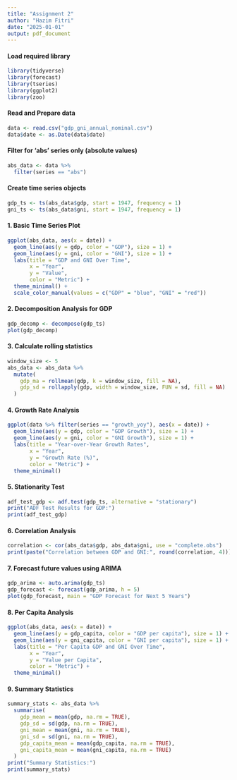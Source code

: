 ```yaml
---
title: "Assignment 2"
author: "Hazim Fitri"
date: "2025-01-01"
output: pdf_document
---
```


#### Load required library

```r
library(tidyverse)
library(forecast)
library(tseries)
library(ggplot2)
library(zoo)
```

#### Read and Prepare data

```r
data <- read.csv("gdp_gni_annual_nominal.csv")
data$date <- as.Date(data$date)
```

#### Filter for 'abs' series only (absolute values)

```r
abs_data <- data %>% 
  filter(series == "abs")
```

#### Create time series objects

```r
gdp_ts <- ts(abs_data$gdp, start = 1947, frequency = 1)
gni_ts <- ts(abs_data$gni, start = 1947, frequency = 1)
```

#### 1. Basic Time Series Plot

```r
ggplot(abs_data, aes(x = date)) +
  geom_line(aes(y = gdp, color = "GDP"), size = 1) +
  geom_line(aes(y = gni, color = "GNI"), size = 1) +
  labs(title = "GDP and GNI Over Time",
       x = "Year",
       y = "Value",
       color = "Metric") +
  theme_minimal() +
  scale_color_manual(values = c("GDP" = "blue", "GNI" = "red"))
```

#### 2. Decomposition Analysis for GDP

```r
gdp_decomp <- decompose(gdp_ts)
plot(gdp_decomp)
```

#### 3. Calculate rolling statistics

```r
window_size <- 5
abs_data <- abs_data %>%
  mutate(
    gdp_ma = rollmean(gdp, k = window_size, fill = NA),
    gdp_sd = rollapply(gdp, width = window_size, FUN = sd, fill = NA)
  )
```

#### 4. Growth Rate Analysis

```r
ggplot(data %>% filter(series == "growth_yoy"), aes(x = date)) +
  geom_line(aes(y = gdp, color = "GDP Growth"), size = 1) +
  geom_line(aes(y = gni, color = "GNI Growth"), size = 1) +
  labs(title = "Year-over-Year Growth Rates",
       x = "Year",
       y = "Growth Rate (%)",
       color = "Metric") +
  theme_minimal()
```

#### 5. Stationarity Test

```r
adf_test_gdp <- adf.test(gdp_ts, alternative = "stationary")
print("ADF Test Results for GDP:")
print(adf_test_gdp)
```

#### 6. Correlation Analysis

```r
correlation <- cor(abs_data$gdp, abs_data$gni, use = "complete.obs")
print(paste("Correlation between GDP and GNI:", round(correlation, 4)))
```

#### 7. Forecast future values using ARIMA

```r
gdp_arima <- auto.arima(gdp_ts)
gdp_forecast <- forecast(gdp_arima, h = 5)
plot(gdp_forecast, main = "GDP Forecast for Next 5 Years")
```

#### 8. Per Capita Analysis

```r
ggplot(abs_data, aes(x = date)) +
  geom_line(aes(y = gdp_capita, color = "GDP per capita"), size = 1) +
  geom_line(aes(y = gni_capita, color = "GNI per capita"), size = 1) +
  labs(title = "Per Capita GDP and GNI Over Time",
       x = "Year",
       y = "Value per Capita",
       color = "Metric") +
  theme_minimal()
```

#### 9. Summary Statistics

```r
summary_stats <- abs_data %>%
  summarise(
    gdp_mean = mean(gdp, na.rm = TRUE),
    gdp_sd = sd(gdp, na.rm = TRUE),
    gni_mean = mean(gni, na.rm = TRUE),
    gni_sd = sd(gni, na.rm = TRUE),
    gdp_capita_mean = mean(gdp_capita, na.rm = TRUE),
    gni_capita_mean = mean(gni_capita, na.rm = TRUE)
  )
print("Summary Statistics:")
print(summary_stats)
```
